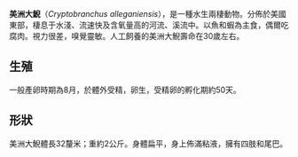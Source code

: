 {{speciesbox
| name  = 美洲大鯢
| genus = Cryptobranchus
| species = alleganiensis
| fossil_range = {{fossilrange|0.85|0|[[更新世|更新世]][[全新世|至今]]<ref name=Bredehoeft&Schubert2015>{{cite journal|doi=10.1670/12-222|title=A Re-Evaluation of the Pleistocene Hellbender, Cryptobranchus guildayi|journal=Journal of Herpetology|volume=49|pages=157|year=2015|last1=Bredehoeft|first1=Keila E.|last2=Schubert|first2=Blaine W.}}</ref>}}
| status = NT
| status_system = IUCN3.1
| status_ref = <ref name=iucn>{{cite journal | authors = Geoffrey Hammerson, Christopher Phillips | title = ''Cryptobranchus alleganiensis'' | journal = [[國際自然保護聯盟瀕危物種紅色名錄|IUCN Red List of Threatened Species]] | volume=2004 | page =e.T59077A11879843  | publisher = [[國際自然保護聯盟|IUCN]] | year =2004 | url = https://dx.doi.org/10.2305/IUCN.UK.2004.RLTS.T59077A11879843.en | accessdate =23 February 2016| doi = 10.2305/IUCN.UK.2004.RLTS.T59077A11879843.en }}</ref>
| image = Hellbender.jpg
| parent_authority = Leuckart, 1821
| authority = ({{tsl|en|François Marie Daudin||Daudin}}, 1803)
| subdivision_ranks = 亞種
| subdivision =
*'''''C. a. alleganiensis''''' 
*'''''C. a. bishopi''''' 
| range_map = Hellbender.png
| range_map_caption = Distribution of the eastern hellbender (Ozark hellbender not shown)
| synonyms =
* ''Cryptobranchus guildayi'' <br><small>Holman, 1977</small>
}}
'''美洲大鯢'''（''Cryptobranchus alleganiensis''），是一種水生兩棲動物。分佈於美國東部，棲息于水淺、流速快及含氧量高的河流、溪流中。以魚和蝦為主食，偶爾吃腐肉。視力很差，嗅覺靈敏。人工飼養的美洲大鯢壽命在30歲左右。
== 生殖 ==
一般產卵時期為8月，於體外受精，卵生，受精卵的孵化期約50天。
== 形狀 ==
美洲大鯢體長32釐米；重約2公斤。身體扁平，身上佈滿粘液，擁有四肢和尾巴。